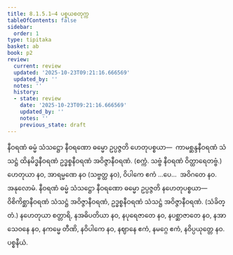 ```yaml
---
title: 8.1.5.1–4 ပစ္စယစတုက္က
tableOfContents: false
sidebar:
  order: 1
type: tipitaka
basket: ab
book: p2
review:
  current: review
  updated: '2025-10-23T09:21:16.666569'
  updated_by: ''
  notes: ''
  history:
  - state: review
    date: '2025-10-23T09:21:16.666569'
    updated_by: ''
    notes: ''
    previous_state: draft
---
```



<ReviewStatus review={frontmatter.review} showDetails={true} />

<HypothesisAnnotation frontmatter={frontmatter} />

<DynamicBreadcrumb />

<Division number="21" book="p2" e="ch" v="38" p="216">

<Paragraph number="1932" book="p2">
နီဝရဏံ ဓမ္မံ သံသဋ္ဌော နီဝရဏော ဓမ္မော ဥပ္ပဇ္ဇတိ ဟေတုပစ္စယာ—  ကာမစ္ဆန္ဒနီဝရဏံ သံသဋ္ဌံ ထိနမိဒ္ဓနီဝရဏံ ဥဒ္ဓစ္စနီဝရဏံ အဝိဇ္ဇာနီဝရဏံ. (စက္ကံ. သဗ္ဗံ နီဝရဏံ ဝိတ္ထာရေတဗ္ဗံ.)
</Paragraph>

</Division>
<Division number="22" book="p2" e="ch" v="38" p="216">

<Paragraph number="1933" book="p2">
ဟေတုယာ နဝ, အာရမ္မဏေ နဝ (သဗ္ဗတ္ထ နဝ), ဝိပါကေ ဧကံ …ပေ…  အဝိဂတေ နဝ.

</Paragraph>
</Division>

<Paragraph number="1934" type="center" book="p2">
အနုလောမံ.


</Paragraph>

<Division number="23" book="p2" e="ch" v="38" p="217">

<Paragraph number="1935" book="p2">
နီဝရဏံ ဓမ္မံ သံသဋ္ဌော နီဝရဏော ဓမ္မော ဥပ္ပဇ္ဇတိ နဟေတုပစ္စယာ—  ဝိစိကိစ္ဆာနီဝရဏံ သံသဋ္ဌံ အဝိဇ္ဇာနီဝရဏံ, ဥဒ္ဓစ္စနီဝရဏံ သံသဋ္ဌံ အဝိဇ္ဇာနီဝရဏံ. (သံခိတ္တံ.)
</Paragraph>

</Division>
<Division number="24" book="p2" e="ch" v="38" p="217">

<Paragraph number="1936" book="p2">
နဟေတုယာ စတ္တာရိ, နအဓိပတိယာ နဝ, နပုရေဇာတေ နဝ, နပစ္ဆာဇာတေ နဝ, နအာသေဝနေ နဝ, နကမ္မေ တီဏိ, နဝိပါကေ နဝ, နဈာနေ ဧကံ, နမဂ္ဂေ ဧကံ, နဝိပ္ပယုတ္တေ နဝ.

</Paragraph>
</Division>

<Paragraph number="1937" type="center" book="p2">
ပစ္စနီယံ.
</Paragraph>